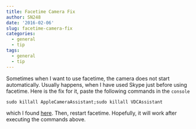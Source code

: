 ```yaml
---
title: Facetime Camera Fix
author: SN248
date: '2016-02-06'
slug: facetime-camera-fix
categories:
  - general
  - tip
tags:
  - general
  - tip
---
```

Sometimes when I want to use facetime, the camera does not start automatically. Usually happens, when I have used Skype just before using facetime. Here is the fix for it, paste the following commands in the ```console```

~~~console
sudo killall AppleCameraAssistant;sudo killall VDCAssistant
~~~

which I found [here](http://osxdaily.com/2013/12/27/fix-there-is-no-connected-camera-error-mac/). Then, restart facetime. Hopefully, it will work after executing the commands above.
